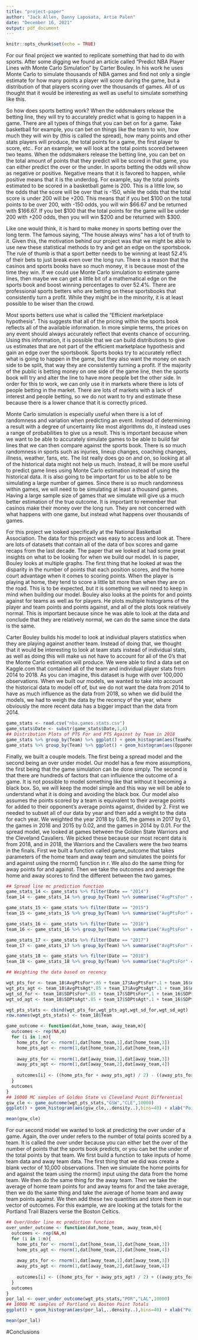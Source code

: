 ---
title: "project-paper"
author: "Jack Allen, Danny Laposata, Artie Palen"
date: "December 16, 2021"
output: pdf_document
---

```{r setup, include=FALSE}
knitr::opts_chunk$set(echo = TRUE)
```

For our final project we wanted to replicate something that had to do with sports.
After some digging we found an article called "Predict NBA Player Lines with Monte Carlo
Simulation" by Carter Bouley. In his work he uses Monte Carlo to simulate thousands of NBA games
and find not only a single estimate for how many points a player will score during the game, but
a distribution of that players scoring over the thousands of games. All of us thought that it
would be interesting as well as useful to simulate something like this.


So how does sports betting work? When the oddsmakers release the betting line, they will try to
accurately predict what is going to happen in a game. There are all types of things that you can
bet on for a game. Take basketball for example, you can bet on things like the team to win, how
much they will win by (this is called the spread), how many points and other stats players will
produce, the total points for a game, the first player to score, etc.. For an example, we will
look at the total points scored between two teams. When the oddsmakers release the betting line,
you can bet on the total amount of points that they predict will be scored in that game, you can
either predict the over or the under. In sports betting the odds will show as negative or
positive. Negative means that it is favored to happen, while positive means that it is the
underdog. For example, say the total points estimated to be scored in a basketball game is 200.
This is a little low, so the odds that the score will be over that is -150, while the odds that
the total score is under 200 will be +200. This means that if you bet $100 on the total points
to be over 200, with -150 odds, you will win $66.67 and be returned with $166.67. If you bet
$100 that the total points for the game will be under 200 with +200 odds, then you will win $200
and be returned with $300.

Like one would think, it is hard to make money in sports betting over the long term. The famous
saying, "The house always wins" has a lot of truth to it. Given this, the motivation behind our
project was that we might be able to use new these statistical methods to try and get an edge on
the sportsbook. The rule of thumb is that a sport better needs to be winning at least 52.4% of
their bets to just break even over the long run. There is a reason that the casinos and sports
books have so much money, it is because most of the time they win. If we could use Monte Carlo
simulation to estimate game lines, then maybe we can get a little bit of a mathematical edge on
the sports book and boost winning percentages to over 52.4%. There are professional sports
betters who are betting on these sportsbooks that consistently turn a profit. While they might
be in the minority, it is at least possible to be wiser than the crowd.


Most sports betters use what is called the "Efficient marketplace hypothesis". This suggests
that all of the pricing within the sports book reflects all of the available information. In
more simple terms, the prices on any event should always accurately reflect that events chance
of occurring. Using this information, it is possible that we can build distributions to give us
estimates that are not part of the efficient marketplace hypothesis and gain an edge over the
sportsbook. Sports books try to accurately reflect what is going to happen in the game, but they
also want the money on each side to be split, that way they are consistently turning a profit.
If the majority of the public is betting money on one side of the game line, then the sports
book will try and alter the line to have more people bet the other side. In order for this to
work, we can only use it in markets where there is lots of people betting in the market. There
are lots of markets with a lack of interest and people betting, so we do not want to try and
estimate these because there is a lower chance that it is correctly priced.


Monte Carlo simulation is especially useful when there is a lot of randomness and variation when
predicting an event. Instead of determining a result with a degree of uncertainty like most
algorithms do, it instead uses a range of probabilities to give us a result. This is important
because when we want to be able to accurately simulate games to be able to build fair lines that
we can then compare against the sports book. There is so much randomness in sports such as
injuries, lineup changes, coaching changes, illness, weather, fans, etc. The list really does go
on and on, so looking at all of the historical data might not help us much. Instead, it will be
more useful to predict game lines using Monte Carlo estimation instead of using the historical
data. It is also going to be important for us to be able to be simulating a large number of
games. Since there is so much randomness within games, we will need to be simulating at least a
thousand games. Having a large sample size of games that we simulate will give us a much better
estimation of the true outcome. It is important to remember that casinos make their money over
the long run. They are not concerned with what happens with one game, but instead what happens
over thousands of games.


For this project we looked specifically at the National Basketball Association. The data for
this project was easy to access and look at. There are lots of datasets that contain all of the
data of box scores and game recaps from the last decade. The paper that we looked at had some
great insights on what to be looking for when we build our model. In is paper, Bouley looks at
multiple graphs. The first thing that he looked at was the disparity in the number of points
that each position scores, and the home court advantage when it comes to scoring points. When
the player is playing at home, they tend to score a little bit more than when they are on the
road. This is to be expected, but it is something we will need to keep in mind when building our
model. Bouley also looks at the points for and points against for teams as well as for players.
He plots multiple histograms of the player and team points and points against, and all of the
plots look relatively normal. This is important because since he was able to look at the data
and conclude that they are relatively normal, we can do the same since the data is the same.  


Carter Bouley builds his model to look at individual players statistics when they are playing
against another team. Instead of doing that, we thought that it would be interesting to look at
team stats instead of individual stats, as well as doing this will make us not have to account
for all of the 0's that the Monte Carlo estimation will produce. We were able to find a data set
on Kaggle.com that contained all of the team and individual player stats from 2014 to 2018. As
you can imagine, this dataset is huge with over 100,000 observations. When we built our models,
we wanted to take into account the historical data to model off of, but we do not want the data
from 2014 to have as much influence as the data from 2018, so when we did build the models, we
had to weigh the data by the recency of the year, where obviously the more recent data has a
bigger impact than the data from 2014.
 

```{r assumptions}
game_stats <- read.csv("nba.games.stats.csv")
game_stats$Date <- substr(game_stats$Date,1,4)
## Distribution Plots of PTS For and PTS Against by Team in 2018
game_stats %>% group_by(Team) %>% ggplot() + geom_histogram(aes(TeamPoints,..density..),bins=40) + facet_wrap(~Team)
game_stats %>% group_by(Team) %>% ggplot() + geom_histogram(aes(OpponentPoints,..density..),bins=40) + facet_wrap(~Team)
```

Finally, we built a couple models. The first being a spread model and the second being an over
under model. Our model has a few more assumptions, the first being that the game simulation can
be done simply. The second is that there are hundreds of factors that can influience the outcome
of a game. It is not possible to model something like that without it becoming a black box. So,
we will keep the model simple and this way we will be able to understand what it is doing and
avoiding the black box. Our model also assumes the points scored by a team is equivalent to
their average points for added to their opponent's average points against, divided by 2. First
we needed to subset all of our data by year and then add a weight to the data for each year. We
weighted the year 2018 by 0.85, the games in 2017 by 0.1, the games in 2016 and 2015 by 0.02,
and the games in 2014 by 0.01. For the spread model, we looked at games between the Golden State
Warriors and the Cleveland Cavaliers. We picked these because our most recent data is from 2018,
and in 2018, the Warriors and the Cavaliers were the two teams in the finals. First we built a
function called game_outcome that takes parameters of the home team and away team and simulates
the points for and against using the rnorm() function in r. We also do the same thing for away
points for and against. Then we take the outcomes and average the home and away scores to find
the different between the two games.

```{r spread}
## Spread line mc prediction function
game_stats_14 <- game_stats %>% filter(Date == "2014")
team_14 <- game_stats_14 %>% group_by(Team) %>% summarise("AvgPtsFor" = mean(TeamPoints),"AvgPtsAgt" = mean(OpponentPoints), "SDPtsFor" = sd(TeamPoints), "SDPtsAgt" = sd(OpponentPoints))

game_stats_15 <- game_stats %>% filter(Date == "2015")
team_15 <- game_stats_15 %>% group_by(Team) %>% summarise("AvgPtsFor" = mean(TeamPoints),"AvgPtsAgt" = mean(OpponentPoints), "SDPtsFor" = sd(TeamPoints), "SDPtsAgt" = sd(OpponentPoints))

game_stats_16 <- game_stats %>% filter(Date == "2016")
team_16 <- game_stats_16 %>% group_by(Team) %>% summarise("AvgPtsFor" = mean(TeamPoints),"AvgPtsAgt" = mean(OpponentPoints), "SDPtsFor" = sd(TeamPoints), "SDPtsAgt" = sd(OpponentPoints))

game_stats_17 <- game_stats %>% filter(Date == "2017")
team_17 <- game_stats_17 %>% group_by(Team) %>% summarise("AvgPtsFor" = mean(TeamPoints),"AvgPtsAgt" = mean(OpponentPoints), "SDPtsFor" = sd(TeamPoints), "SDPtsAgt" = sd(OpponentPoints))

game_stats_18 <- game_stats %>% filter(Date == "2018")
team_18 <- game_stats_18 %>% group_by(Team) %>% summarise("AvgPtsFor" = mean(TeamPoints), "AvgPtsAgt" = mean(OpponentPoints), "SDPtsFor" = sd(TeamPoints), "SDPtsAgt" = sd(OpponentPoints))

## Weighting the data based on recency

wgt_pts_for <- team_18$AvgPtsFor*.85 + team_17$AvgPtsFor*.1 + team_16$AvgPtsFor*.02 + team_15$AvgPtsFor*.02 + team_14$AvgPtsFor*.01
wgt_pts_agt <- team_18$AvgPtsAgt*.85 + team_17$AvgPtsAgt*.1 + team_16$AvgPtsAgt*.02 + team_15$AvgPtsAgt*.02 + team_14$AvgPtsAgt*.01
wgt_sd_for <- team_18$SDPtsFor*.85 + team_17$SDPtsFor*.1 + team_16$SDPtsFor*.02 + team_15$SDPtsFor*.02 + team_14$SDPtsFor*.01
wgt_sd_agt <- team_18$SDPtsAgt*.85 + team_17$SDPtsAgt*.1 + team_16$SDPtsAgt*.02 + team_15$SDPtsAgt*.02 + team_14$SDPtsAgt*.01

wgt_pts_stats <- cbind(wgt_pts_for,wgt_pts_agt,wgt_sd_for,wgt_sd_agt)
row.names(wgt_pts_stats) <- team_18$Team

game_outcome <- function(dat,home_team, away_team,m){
  outcomes <- rep(NA,m)
  for (i in 1:m){
    home_pts_for <- rnorm(1,dat[home_team,1],dat[home_team,3])
    home_pts_agt <- rnorm(1,dat[home_team,2],dat[home_team,4])
    
    away_pts_for <- rnorm(1,dat[away_team,1],dat[away_team,3])
    away_pts_agt <- rnorm(1,dat[away_team,2],dat[away_team,4])
    
    outcomes[i] <- ((home_pts_for + away_pts_agt) / 2) - ((away_pts_for + home_pts_agt)/2)
  }
  outcomes
}
## 10000 MC samples of Golden State vs Cleveland Point Differential
gsw_cle <- game_outcome(wgt_pts_stats,"GSW","CLE",10000)
ggplot() + geom_histogram(aes(gsw_cle,..density..),bins=40) + xlab("Point Differential Outcomes of GSW vs CLE")
```
```{r mean1}
mean(gsw_cle)
```

For our second model we wanted to look at predicting the over under of a game. Again, the over
under refers to the number of total points scored by a team. It is called the over under because
you can either bet the over of the number of points that the sports book predicts, or you can
bet the under of the total points by that team. We first build a function to take inputs of home
team data and away team data. The first thing that we did was create a blank vector of 10,000
observations. Then we simulate the home points for and against the team using the rnorm() input
using the data from the home team. We then do the same thing for the away team. Then we take the
average of home team points for and away teams for and the take average, then we do the same
thing and take the average of home team and away team points against. We then add these two
quantities and store them in our vector of outcomes. For this example, we are looking at the
totals for the Portland Trail Blazers verse the Boston Celtics.

```{r overunder}
## Over/Under line mc prediction function
over_under_outcome <- function(dat,home_team, away_team,m){
  outcomes <- rep(NA,m)
  for (i in 1:m){
    home_pts_for <- rnorm(1,dat[home_team,1],dat[home_team,3])
    home_pts_agt <- rnorm(1,dat[home_team,2],dat[home_team,4])
    
    away_pts_for <- rnorm(1,dat[away_team,1],dat[away_team,3])
    away_pts_agt <- rnorm(1,dat[away_team,2],dat[away_team,4])
    
    outcomes[i] <- ((home_pts_for + away_pts_agt) / 2) + ((away_pts_for + home_pts_agt)/2)
  }
  outcomes
}
por_lal <- over_under_outcome(wgt_pts_stats,"POR","LAL",10000)
## 10000 MC samples of Portland vs Boston Point Totals
ggplot() + geom_histogram(aes(por_lal,..density..),bins=40) + xlab("Point Total Outcomes of POR vs LAL")
```
```{r mean2}
mean(por_lal)
```

#Conclusions
